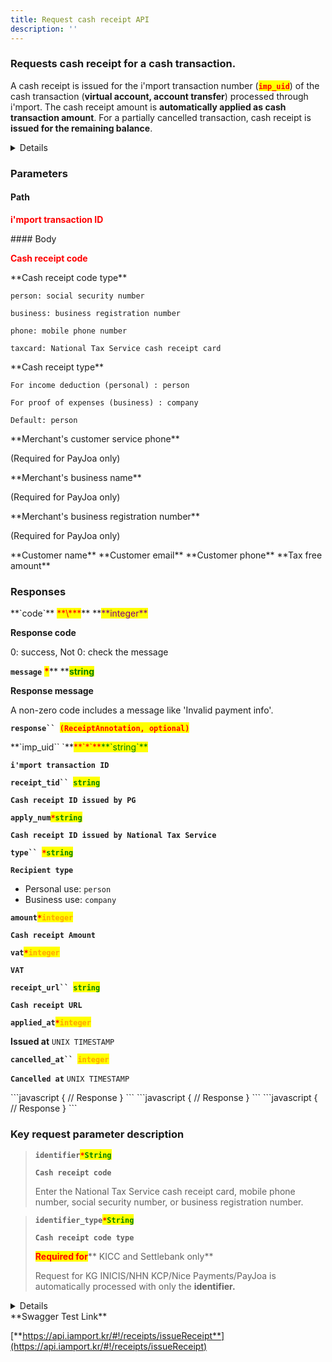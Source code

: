 ```yaml
---
title: Request cash receipt API
description: ''
---
```





### Requests cash receipt for a cash transaction.

A cash receipt is issued for the i'mport transaction number (<mark style="color:red;">**`imp_uid`**</mark>) of the cash transaction (**virtual account, account transfer**) processed through i'mport. The cash receipt amount is **automatically applied as cash transaction amount**. For a partially cancelled transaction, cash receipt is **issued for the remaining balance**.

<Details>
<p slot="summary">Supported PGs</p>

* **KG INICIS**
* **NHN KCP**
* **Settle Bank**
* **NICE Payments**
* **PAYJOA (Daou)**
* **KICC**

</Details>

<Swagger method="post" path="/receipts/{imp_uid}" baseUrl="https://api.ianport.kr" summary="Requests cash receipt for a cash transaction.">
<SwaggerDescription>


</SwaggerDescription>

### Parameters

#### Path

<SwaggerParameter name="imp_uid" type="String" required="true">
<mark style="color:red;">

**i'mport transaction ID**

</mark>

</SwaggerParameter>
#### Body

<SwaggerParameter name="identifier" type="String" required="true">
<mark style="color:red;">

**Cash receipt code**

</mark>

</SwaggerParameter>
<SwaggerParameter name="identifier_type" type="String">
**Cash receipt code type**

`person: social security number`

`business: business registration number`

`phone: mobile phone number`

`taxcard: National Tax Service cash receipt card`

</SwaggerParameter>
<SwaggerParameter name="type" type="String">
**Cash receipt type**

`For income deduction (personal) : person`

`For proof of expenses (business) : company`

`Default: person`

</SwaggerParameter>
<SwaggerParameter name="company_tel" type="String">
**Merchant's customer service phone**

(Required for PayJoa only)

</SwaggerParameter>
<SwaggerParameter name="company_name" type="String">
**Merchant's business name**

(Required for PayJoa only)

</SwaggerParameter>
<SwaggerParameter name="corp_reg_no" type="String">
**Merchant's business registration number**

(Required for PayJoa only)

</SwaggerParameter>
<SwaggerParameter name="buyer_name" type="String">
**Customer name**

</SwaggerParameter>
<SwaggerParameter name="buyer_email" type="String">
**Customer email**

</SwaggerParameter>
<SwaggerParameter name="buyer_tel" type="String">
**Customer phone**

</SwaggerParameter>
<SwaggerParameter name="tax_free" type="integer">
**Tax free amount**

</SwaggerParameter>


### Responses

<SwaggerResponse status="200: OK" description="Success">
<Tabs>
<Tab title="ReceiptResponse">
**`code`** <mark style="color:red;">**\***</mark>** **<mark style="color:purple;">**integer**</mark>

**Response code**

0: success, Not 0: check the message



**`message`** <mark style="color:red;">**\***</mark>** **<mark style="color:green;">**string**</mark>

**Response message**

A non-zero code includes a message like 'Invalid payment info'.



**`response`` `**<mark style="color:red;">**`(ReceiptAnnotation, optional)`**</mark>

</Tab>
</Tabs>

<Tabs>
<Tab title="ReceiptAnnotation">
**`imp_uid`` `**<mark style="color:red;">**`*`**</mark><mark style="color:green;">**`string`**</mark>

**`i'mport transaction ID`**



**`receipt_tid`` `**<mark style="color:green;">**`string`**</mark>

**`Cash receipt ID issued by PG`**



**`apply_num`**<mark style="color:red;">**`*`**</mark><mark style="color:green;">**`string`**</mark>

**`Cash receipt ID issued by National Tax Service`**



**`type`` `**<mark style="color:red;">**`*`**</mark><mark style="color:green;">**`string`**</mark>

**`Recipient type`**

* Personal use: `person`
* Business use: `company`



**`amount`**<mark style="color:red;">**`*`**</mark><mark style="color:orange;">**`integer`**</mark>

**`Cash receipt Amount`**



**`vat`**<mark style="color:red;">**`*`**</mark><mark style="color:orange;">**`integer`**</mark>

**`VAT`**



**`receipt_url`` `**<mark style="color:green;">**`string`**</mark>

**`Cash receipt URL`**



**`applied_at`**<mark style="color:red;">**`*`**</mark><mark style="color:orange;">**`integer`**</mark>

**Issued at** `UNIX TIMESTAMP`



**`cancelled_at`` `**<mark style="color:orange;">**`integer`**</mark>

**`Cancelled at`** `UNIX TIMESTAMP`

</Tab>
</Tabs>

</SwaggerResponse>

<SwaggerResponse status="400: Bad Request" description="Missing parameter, requested for incomplete transaction (<> paid), or already issued transaction">
```javascript
{
    // Response
}
```

</SwaggerResponse>

<SwaggerResponse status="401: Unauthorized" description="Missing or invalid access token">
```javascript
{
    // Response
}
```

</SwaggerResponse>

<SwaggerResponse status="500: Internal Server Error" description="Request failed">
```javascript
{
    // Response
}
```

</SwaggerResponse>

</Swagger>

### **Key request parameter description**

> **`identifier`**<mark style="color:red;">**`*`**</mark><mark style="color:green;">**`String`**</mark>
>
> **`Cash receipt code`**
>
> Enter the National Tax Service cash receipt card, mobile phone number, social security number, or business registration number.

> **`identifier_type`**<mark style="color:red;">**`*`**</mark><mark style="color:green;">**`String`**</mark>
>
> **`Cash receipt code type`**
>
> <mark style="color:red;">**Required for**</mark>** KICC and Settlebank only**
>
> Request for KG INICIS/NHN KCP/Nice Payments/PayJoa is automatically processed with only the **identifier.**

<Details>
<p slot="summary">Response Model Schema</p>

```json
{
  "code": 0,
  "message": "string",
  "response": {
    "imp_uid": "string",
    "receipt_tid": "string",
    "apply_num": "string",
    "type": "person",
    "amount": 0,
    "vat": 0,
    "receipt_url": "string",
    "applied_at": 0,
    "cancelled_at": 0
 }
}
```

</Details>

<Hint style="success">
**Swagger Test Link**

[**https://api.iamport.kr/#!/receipts/issueReceipt**](https://api.iamport.kr/#!/receipts/issueReceipt)

</Hint>
